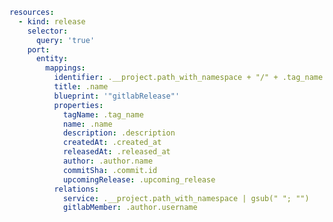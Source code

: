 ```yaml showLineNumbers
resources:
  - kind: release
    selector:
      query: 'true'
    port:
      entity:
        mappings:
          identifier: .__project.path_with_namespace + "/" + .tag_name | gsub(" "; "")
          title: .name
          blueprint: '"gitlabRelease"'
          properties:
            tagName: .tag_name
            name: .name
            description: .description
            createdAt: .created_at
            releasedAt: .released_at
            author: .author.name
            commitSha: .commit.id
            upcomingRelease: .upcoming_release
          relations:
            service: .__project.path_with_namespace | gsub(" "; "")
            gitlabMember: .author.username
```
